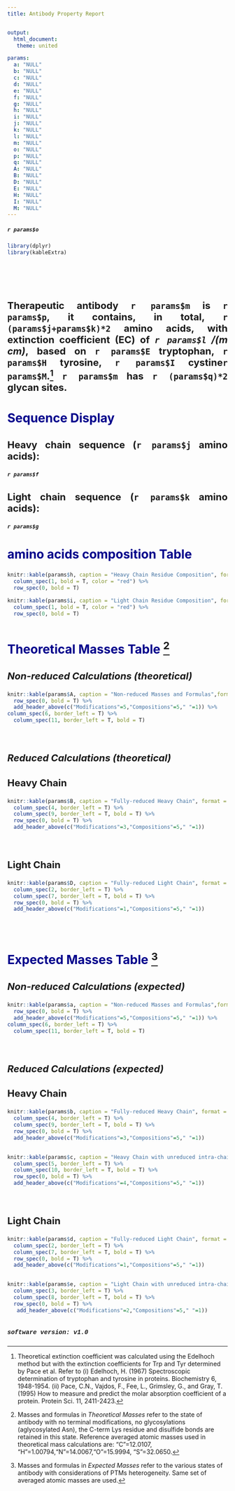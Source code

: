 ```yaml
---
title: Antibody Property Report


output: 
  html_document:
   theme: united

params:
  a: "NULL"
  b: "NULL"
  c: "NULL"
  d: "NULL"
  e: "NULL"
  f: "NULL"
  g: "NULL"
  h: "NULL"
  i: "NULL"
  j: "NULL"
  k: "NULL"
  l: "NULL"
  m: "NULL"
  o: "NULL"
  p: "NULL"
  q: "NULL"
  A: "NULL"
  B: "NULL"
  D: "NULL"
  E: "NULL"
  H: "NULL"
  I: "NULL"
  M: "NULL"
---
```




<style type="text/css">


h1.title {
  font-size: 38px;
  color: Black;
}
h1 { /* Header 1 */
  font-size: 28px;
  color: DarkBlue;
}
h2 { /* Header 2 */
  font-size: 28px;
  color: DarkBlue;
}
h3 { /* Header 3 */
  font-size: 22px;
  text-align: justify;
}
h5 { /* Header 5 */
  font-family: "Courier"; font-size: 14px;
}

</style>

##### `r params$o`  


<div style="margin-bottom:100px;">
```r
library(dplyr)
library(kableExtra)

```


</div>
### Therapeutic antibody ``r params$m`` is  `r  params$p`, it contains, in total, `r (params$j+params$k)*2` amino acids, with **extinction coefficient (EC)** of  *`r params$l` /(m cm)*, based on `r params$E` tryptophan, `r params$H` tyrosine, `r params$I` cystine`r params$M`.[^1] ``r params$m`` has `r (params$q)*2` glycan sites.
<div style="margin-bottom:40px;">
</div>
## **Sequence Display** 
### **Heavy chain** sequence (`r params$j` amino acids):  
##### `r params$f`

### **Light chain** sequence (`r params$k` amino acids):    
##### `r params$g`  



## **amino acids composition**  Table

```r
knitr::kable(params$h, caption = "Heavy Chain Residue Composition", format = "html", align="c") %>% kable_styling(bootstrap_options = c("striped","condensed","responsive","hover"))  %>%
  column_spec(1, bold = T, color = "red") %>%
  row_spec(0, bold = T)
```



```r
knitr::kable(params$i, caption = "Light Chain Residue Composition", format = "html", align="c") %>% kable_styling(bootstrap_options =  c("striped","condensed","responsive","hover"))  %>%
  column_spec(1, bold = T, color = "red") %>%
  row_spec(0, bold = T)
```


<div style="margin-bottom:50px;">
</div>

## **Theoretical Masses** Table [^2]  
### *Non-reduced Calculations (theoretical)*    

```r
knitr::kable(params$A, caption = "Non-reduced Masses and Formulas",format = "html",row.names = FALSE, align = "c", col.names = c("HC-pE","LC-pE","CtermK removal","Glycan","DSB","C","H","N","O","S","Mass")) %>% kable_styling(bootstrap_options = c("striped","condensed","responsive","hover")) %>%
  row_spec(0, bold = T) %>%
  add_header_above(c("Modifications"=5,"Compositions"=5," "=1)) %>%
column_spec(6, border_left = T) %>%
  column_spec(11, border_left = T, bold = T)
 
```
<div style="margin-bottom:50px;">
</div>
### *Reduced Calculations (theoretical)*
### **Heavy Chain**  
```r
knitr::kable(params$B, caption = "Fully-reduced Heavy Chain", format = "html", row.names = FALSE,  align = "c", col.names = c("HC-pE", "CtermK removal", "Glycan", "C","H","N","O","S","Mass")) %>%  kable_styling(bootstrap_options = c("striped","condensed","responsive","hover")) %>% 
  column_spec(4, border_left = T) %>%
  column_spec(9, border_left = T, bold = T) %>%
  row_spec(0, bold = T) %>%
  add_header_above(c("Modifications"=3,"Compositions"=5," "=1))
  
```

<div style="margin-bottom:50px;">
</div>
### **Light Chain**  

```r
knitr::kable(params$D, caption = "Fully-reduced Light Chain", format = "html",  row.names = FALSE,  align = "c", col.names = c("LC-pE" , "C","H","N","O","S","Mass")) %>%  kable_styling(bootstrap_options = c("striped","condensed","responsive","hover")) %>% 
  column_spec(2, border_left = T) %>%
  column_spec(7, border_left = T, bold = T) %>%
  row_spec(0, bold = T) %>%
  add_header_above(c("Modifications"=1,"Compositions"=5," "=1))
  
```

<div style="margin-bottom:70px;">
</div>
## **Expected Masses** Table [^3] 
### *Non-reduced Calculations (expected)*    

```r
knitr::kable(params$a, caption = "Non-reduced Masses and Formulas",format = "html",row.names = FALSE, align = "c", col.names = c("HC-pE","LC-pE","CtermK removal","Glycan","DSB","C","H","N","O","S","Mass")) %>% kable_styling(bootstrap_options = c("striped","condensed","responsive","hover")) %>%
  row_spec(0, bold = T) %>%
  add_header_above(c("Modifications"=5,"Compositions"=5," "=1)) %>%
column_spec(6, border_left = T) %>%
  column_spec(11, border_left = T, bold = T)
 
```

<div style="margin-bottom:50px;">
</div>
### *Reduced Calculations (expected)*
### **Heavy Chain** 

```r
knitr::kable(params$b, caption = "Fully-reduced Heavy Chain", format = "html", row.names = FALSE,  align = "c", col.names = c("HC-pE", "CtermK removal", "Glycan", "C","H","N","O","S","Mass")) %>%  kable_styling(bootstrap_options = c("striped","condensed","responsive","hover")) %>% 
  column_spec(4, border_left = T) %>%
  column_spec(9, border_left = T, bold = T) %>%
  row_spec(0, bold = T) %>%
  add_header_above(c("Modifications"=3,"Compositions"=5," "=1))
  
```



```r
knitr::kable(params$c, caption = "Heavy Chain with unreduced intra-chain disulfide bonds", format = "html", row.names = FALSE, align = "c", col.names = c("HC-pE", "CtermK removal", "Glycan", "#.UnReduced DSB", "C","H","N","O","S","Mass")) %>%  kable_styling(bootstrap_options = c("striped","condensed","responsive","hover")) %>% 
  column_spec(5, border_left = T) %>%
  column_spec(10, border_left = T, bold = T) %>%
  row_spec(0, bold = T) %>%
  add_header_above(c("Modifications"=4,"Compositions"=5," "=1))
  
```

<div style="margin-bottom:50px;">
</div>
### **Light Chain**  

```r
knitr::kable(params$d, caption = "Fully-reduced Light Chain", format = "html",  row.names = FALSE,  align = "c", col.names = c("LC-pE" , "C","H","N","O","S","Mass")) %>%  kable_styling(bootstrap_options = c("striped","condensed","responsive","hover")) %>% 
  column_spec(2, border_left = T) %>%
  column_spec(7, border_left = T, bold = T) %>%
  row_spec(0, bold = T) %>%
  add_header_above(c("Modifications"=1,"Compositions"=5," "=1))
  
```


```r
knitr::kable(params$e, caption = "Light Chain with unreduced intra-chain disulfide bonds", format = "html",row.names = FALSE, align = "c", col.names = c("LC-pE" , "#.Unreduced DSB", "C","H","N","O","S","Mass")) %>%  kable_styling(bootstrap_options  = c("striped","condensed","responsive","hover")) %>% 
  column_spec(3, border_left = T) %>%
  column_spec(8, border_left = T, bold = T) %>%
  row_spec(0, bold = T) %>%
   add_header_above(c("Modifications"=2,"Compositions"=5," "=1))
 
```



##### software version: v1.0  

[^1]: Theoretical extinction coefficient was calculated using the Edelhoch method but with the extinction coefficients for Trp and Tyr determined by Pace et al. Refer to (i) Edelhoch, H. (1967) Spectroscopic determination of tryptophan and tyrosine in proteins. Biochemistry 6, 1948-1954. (ii) Pace, C.N., Vajdos, F., Fee, L., Grimsley, G., and Gray, T. (1995) How to measure and predict the molar absorption coefficient of a protein. Protein Sci. 11, 2411-2423.
[^2]: Masses and formulas in *Theoretical Masses* refer to the state of antibody with no terminal modifications, no glycosylations (aglycosylated Asn), the C-term Lys residue and disulfide bonds are retained in this state. Reference averaged atomic masses used in theoretical mass calculations are: "C"=12.0107, "H"=1.00794,"N"=14.0067,"O"=15.9994, "S"=32.0650.
[^3]: Masses and formulas in *Expected Masses* refer to the various states of antibody with considerations of PTMs heterogeneity. Same set of averaged atomic masses are used.
